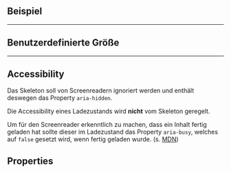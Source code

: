 ## Beispiel

<LiveCodeEditor />

---

## Benutzerdefinierte Größe

<LiveCodeEditor example="custom-size" editorCollapsed />

---

## Accessibility

Das Skeleton soll von Screenreadern ignoriert werden und enthält deswegen das
Property `aria-hidden`.

Die Accessibility eines Ladezustands wird **nicht** vom Skeleton geregelt.

Um für den Screenreader erkenntlich zu machen, dass ein Inhalt fertig geladen
hat sollte dieser im Ladezustand das Property `aria-busy`, welches auf `false`
gesetzt wird, wenn fertig geladen wurde. (s.
[MDN](https://developer.mozilla.org/en-US/docs/Web/Accessibility/ARIA/Attributes/aria-busy))

## Properties

<PropertiesTables />
